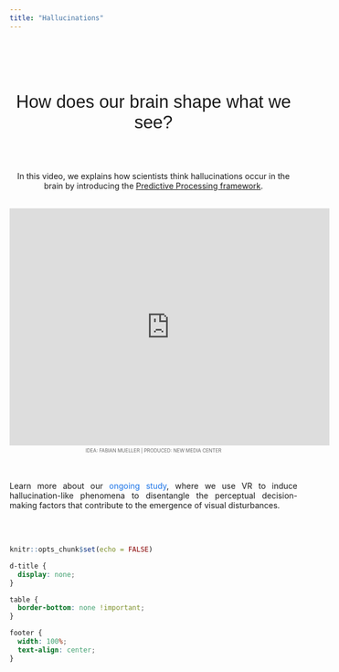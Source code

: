 ```yaml
---
title: "Hallucinations"
---
```




<div style="text-align: center; padding-top: 2em; font-size: 2.2em; font-family: 'sans-serif', sans-serif;">

How does our brain shape what we see?
<br><br>
</div>

<div style="text-align: center;font-size: 1em;">
In this video, we explains how scientists think hallucinations occur in the brain by introducing the <a href="https://pubmed.ncbi.nlm.nih.gov/38424472/">Predictive Processing framework</a>. 
<br>
<br>


</div>

<iframe width="560" height="415" src="https://www.youtube.com/embed/8ctpcP6ExXs?si=1re21ViJQMmnm2nQ" title="YouTube video player" frameborder="0" allow="accelerometer; autoplay; clipboard-write; encrypted-media; gyroscope; picture-in-picture; web-share" referrerpolicy="strict-origin-when-cross-origin" allowfullscreen></iframe>

<div style="text-align: center; font-size: 0.6em; color: #666; margin-top: 0.5em; margin-bottom: 1em;"> IDEA: FABIAN MUELLER | PRODUCED: NEW MEDIA CENTER </div>


<!-- <div style="text-align: justify;font-size: 1em;"> -->
<!-- <br> -->

<!-- According to the Predictive Coding hypothesis of psychosis, hallucinations are thought to arise from aberrant perceptual inference due to imprecise integration of internal predictions and incoming sensory data. However, it remains inconclusive whether perceptual disturbances in psychosis originate from abnormal perceptual sensitivity, heightened sensory expectations, or both. -->

<!-- <br> -->
<!-- </div> -->

<!-- ```{r, echo=FALSE} -->
<!-- knitr::include_graphics("images/pp.png") -->

<!-- ``` -->

<!-- <div style="text-align: center;font-size: .7em; line-height: 1.7; "> -->
<!-- Adapted from: Sterzer, P., et al., (2018). Biological psychiatry. -->
<!-- </div> -->

<!-- <br> -->
<!-- <br> -->

<div style="text-align: justify; font-size: 1em;">
<br>
  <br>
Learn more about our <a href="https://fabiandmueller.github.io/psychosis.html" target="_blank" style="text-decoration: none; color: #1a73e8;">ongoing study</a>, where we use VR to induce hallucination-like phenomena to disentangle the perceptual decision-making factors that contribute to the emergence of visual disturbances.

  <br>
  <br>

</div>










```r
knitr::opts_chunk$set(echo = FALSE)
```



```css
d-title {
  display: none;
}

table {
  border-bottom: none !important;
}

footer {
  width: 100%;
  text-align: center;
}

```

